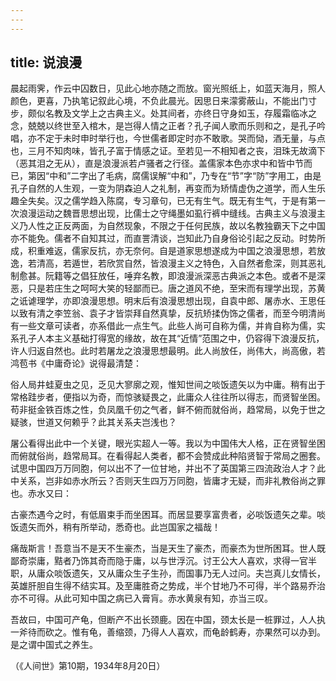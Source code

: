 ```yaml
---
---
---
```

title: 说浪漫
---




晨起雨霁，作云中囚数日，见此心地亦随之而放。窗光照纸上，如蓝天海月，照人颜色，更喜，乃执笔记叙此心境，不负此晨光。因思日来濛雾蔽山，不能出门寸步，颇似名教及文学上之古典主义。处其间者，亦终日守身如玉，存履霜临冰之念，兢兢以终世至入棺木，是岂得人情之正者？孔子闻人歌而乐则和之，是孔子吟唱，亦不定于未时申时举行也，今世儒者即定时亦不敢歌。哭而恸，酒无量，与点也，三月不知肉味，皆孔子富于情感之证。至若见一不相知者之丧，泪珠无故滴下（恶其泪之无从），直是浪漫派若卢骚者之行径。盖儒家本色亦求中和皆中节而已，第因“中和”二字出了毛病，腐儒误解“中和”，乃专在“节”字“防”字用工，由是孔子自然的人生观，一变为阴森迫人之礼制，再变而为矫情虚伪之道学，而人生乐趣全失矣。汉之儒学趋入陈腐，专习章句，已无有生气。既无有生气，于是有第一次浪漫运动之魏晋思想出现，比儒士之守绳墨如虱行裤中缝线。古典主义与浪漫主义乃人性之正反两面，为自然现象，不限之于任何民族，故以名教独霸天下之中国亦不能免。儒者不自知其过，而直詈清谈，岂知此乃自身俗论引起之反动。时势所成，积重难返，儒家反抗，亦无奈何。自是道家思想遂成为中国之浪漫思想，若放逸，若清高，若遁世，若欣赏自然，皆浪漫主义之特色，入自然者愈深，则其恶礼制愈甚。阮籍等之倡狂放任，唾弃名教，即浪漫派深恶古典派之本色。或者不是深恶，只是若庄生之呵呵大笑的轻鄙而已。唐之道风不绝，至宋而有理学出现，苏黄之诋谑理学，亦即浪漫思想。明末后有浪漫思想出现，自袁中郎、屠赤水、王思任以致有清之李笠翁、袁子才皆崇拜自然真挚，反抗矫揉伪饰之儒者，而至今明清尚有一些文章可读者，亦系借此一点生气。此些人尚可自称为儒，并肯自称为儒，实系孔子人本主义基础打得宽的缘故，故在其“近情”范围之中，仍容得下浪漫反抗，许人归返自然也。此时若屠龙之浪漫思想最明。此人尚放任，尚伟大，尚高傲，若鸿苞书《中庸奇论》说得最清楚：

俗人局井蛙夏虫之见，乏见大寥廓之观，惟知世间之啖饭遗矢以为中庸。稍有出于常格跬步者，便指以为奇，而惊骇疑畏之，此庸众人往往所以得志，而贤智坐困。苟非挺金铁百炼之性，负凤凰千仞之气者，鲜不俯而就俗尚，趋常局，以免于世之疑骇，世道又何赖乎？此其关系夫岂浅也？

屠公看得出此中一个关键，眼光实超人一等。我以为中国伟大人格，正在贤智坐困而俯就俗尚，趋常局耳。在看得起人类者，都不会赞成此种陷贤智于常局之圈套。试思中国四万万同胞，何以出不了一位甘地，并出不了英国第三四流政治人才？此中关系，岂非如赤水所云？否则天生四万万同胞，皆庸才无疑，而非礼教俗尚之罪也。赤水又曰：

古豪杰遇今之时，有低眉束手而坐困耳。而居显要享富贵者，必啖饭遗矢之辈。啖饭遗矢而外，稍有所举动，悉奇也。此岂国家之福哉！

痛哉斯言！吾意当不是天不生豪杰，当是天生了豪杰，而豪杰为世所困耳。世人既鄙奇崇庸，黠者乃饰其奇而隐于庸，以与世浮沉。讨王公大人喜欢，求得一官半职，从庸众啖饭遗矢，又从庸众生子生孙，而国事乃无人过问。夫岂真儿女情长，英雄肝胆自生得不结实耳。及至庸胜奇之势成，半个甘地乃不可得，半个路易乔治亦不可得。从此可知中国之病已入膏肓。赤水黄泉有知，亦当三叹。

吾故曰，中国可产龟，但断产不出长颈鹿。因在中国，颈太长是一桩罪过，人人执一斧待而砍之。惟有龟，善缩颈，乃得人人喜欢，而龟龄鹤寿，亦果然可以办到。是之谓中国式之养生。

（《人间世》第10期，1934年8月20日）